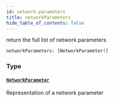 ```yaml
---
id: network-parameters
title: networkParameters
hide_table_of_contents: false
---
```



return the full list of network parameters

```graphql
networkParameters: [NetworkParameter!]
```


### Type

#### [`NetworkParameter`](/mainnet/api/graphql/objects/network-parameter)

Representation of a network parameter




